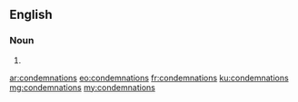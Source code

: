 ==English==

===Noun===
{{head|en|plural}}

# {{plural of|condemnation|lang=en}}

[[ar:condemnations]]
[[eo:condemnations]]
[[fr:condemnations]]
[[ku:condemnations]]
[[mg:condemnations]]
[[my:condemnations]]